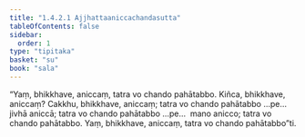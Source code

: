 ```yaml
---
title: "1.4.2.1 Ajjhattaaniccachandasutta"
tableOfContents: false
sidebar:
  order: 1
type: "tipitaka"
basket: "su"
book: "sala"
---
```



<DynamicBreadcrumb />

<Division number="168" book="sala">

<Paragraph number="890" book="sala">
“Yaṃ, bhikkhave, aniccaṃ, tatra vo chando pahātabbo. Kiñca, bhikkhave, aniccaṃ? Cakkhu, bhikkhave, aniccaṃ; tatra vo chando pahātabbo …pe…  jivhā aniccā; tatra vo chando pahātabbo …pe…  mano anicco; tatra vo chando pahātabbo. Yaṃ, bhikkhave, aniccaṃ, tatra vo chando pahātabbo”ti.
</Paragraph>
</Division>